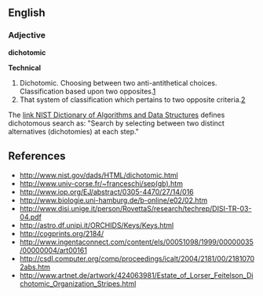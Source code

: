 ==English==

===Adjective===

'''dichotomic'''

'''Technical'''
#Dichotomic. Choosing between two anti-antithetical choices. Classification based upon two opposites.[http://www.iop.org/EJ/abstract/0305-4470/27/14/016]
#That system of classification which pertains to two opposite criteria.[http://www.biologie.uni-hamburg.de/b-online/e02/02.htm]
<p>
The [http://www.nist.gov/dads/ link NIST Dictionary of Algorithms and Data Structures] defines dichotomous search as: "Search by selecting between two distinct alternatives (dichotomies) at each step."
==References==
* http://www.nist.gov/dads/HTML/dichotomic.html
* http://www.univ-corse.fr/~franceschi/sep(gb).htm
* http://www.iop.org/EJ/abstract/0305-4470/27/14/016
* http://www.biologie.uni-hamburg.de/b-online/e02/02.htm
* http://www.disi.unige.it/person/RovettaS/research/techrep/DISI-TR-03-04.pdf
* http://astro.df.unipi.it/ORCHIDS/Keys/Keys.html
* http://cogprints.org/2184/
* http://www.ingentaconnect.com/content/els/00051098/1999/00000035/00000004/art00161
* http://csdl.computer.org/comp/proceedings/icalt/2004/2181/00/21810702abs.htm
* http://www.artnet.de/artwork/424063981/Estate_of_Lorser_Feitelson_Dichotomic_Organization_Stripes.html